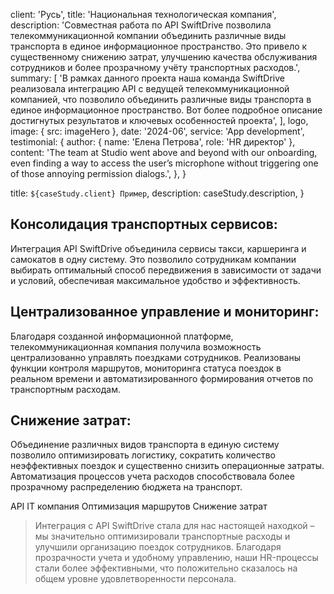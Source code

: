 
  client: 'Русь',
  title: 'Национальная технологическая компания',
  description:
    'Совместная работа по API SwiftDrive позволила телекоммуникационной компании объединить различные виды транспорта в единое информационное пространство. Это привело к существенному снижению затрат, улучшению качества обслуживания сотрудников и более прозрачному учёту транспортных расходов.',
  summary: [
    'В рамках данного проекта наша команда SwiftDrive реализовала интеграцию API с ведущей телекоммуникационной компанией, что позволило объединить различные виды транспорта в единое информационное пространство. Вот более подробное описание достигнутых результатов и ключевых особенностей проекта',
  ],
  logo,
  image: { src: imageHero },
  date: '2024-06',
  service: 'App development',
  testimonial: {
    author: { name: 'Елена Петрова', role: 'HR директор' },
    content:
      'The team at Studio went above and beyond with our onboarding, even finding a way to access the user’s microphone without triggering one of those annoying permission dialogs.',
  },
}

  title: `${caseStudy.client} Пример`,
  description: caseStudy.description,
}

## Консолидация транспортных сервисов:

Интеграция API SwiftDrive объединила сервисы такси, каршеринга и самокатов в одну систему. Это позволило сотрудникам компании выбирать оптимальный способ передвижения в зависимости от задачи и условий, обеспечивая максимальное удобство и эффективность.

## Централизованное управление и мониторинг:

Благодаря созданной информационной платформе, телекоммуникационная компания получила возможность централизованно управлять поездками сотрудников. Реализованы функции контроля маршрутов, мониторинга статуса поездок в реальном времени и автоматизированного формирования отчетов по транспортным расходам.

## Снижение затрат:

Объединение различных видов транспорта в единую систему позволило оптимизировать логистику, сократить количество неэффективных поездок и существенно снизить операционные затраты. Автоматизация процессов учета расходов способствовала более прозрачному распределению бюджета на транспорт.

<TagList>
  <TagListItem>API</TagListItem>
  <TagListItem>IT компания</TagListItem>
  <TagListItem>Оптимизация маршрутов</TagListItem>
  <TagListItem>Снижение затрат</TagListItem>
</TagList>

<Blockquote
  author={{ name: 'Елена Петрова', role: 'HR директор' }}
  image={{ src: imageJennyWilson }}
>
  Интеграция с API SwiftDrive стала для нас настоящей находкой – мы значительно оптимизировали транспортные расходы и улучшили организацию поездок сотрудников. Благодаря прозрачности учета и удобному управлению, наши HR-процессы стали более эффективными, что положительно сказалось на общем уровне удовлетворенности персонала.
</Blockquote>

<StatList>
  <StatListItem value="20%" label="снижение затрат" />
  <StatListItem value="1500" label="сотрудников подключили" />
  <StatListItem value="1 месяц" label="время интеграции" />
</StatList>
